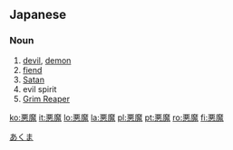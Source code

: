 ==Japanese== 
{{ja-kanjitab|悪|魔}}

===Noun===
{{ja-noun|k|hira=あくま|rom=akuma}}

# [[devil]], [[demon]]
# [[fiend]]
# [[Satan]]
# evil spirit
# [[Grim Reaper]]
[[Category:ja:Religion|あくま]]

[[ko:悪魔]]
[[it:悪魔]]
[[lo:悪魔]]
[[la:悪魔]]
[[pl:悪魔]]
[[pt:悪魔]]
[[ro:悪魔]]
[[fi:悪魔]]